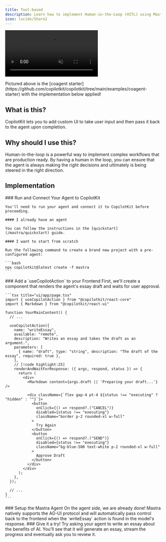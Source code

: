 ```yaml
---
title: Tool-based
description: Learn how to implement Human-in-the-Loop (HITL) using Mastra Agents.
icon: lucide/Share2
---
```



<video
  src="https://cdn.copilotkit.ai/docs/copilotkit/images/coagents/node-hitl.mp4"
  className="rounded-lg shadow-xl"
  loop
  playsInline
  controls
  autoPlay
  muted
/>

<Callout type="info">
  Pictured above is the [coagent
  starter](https://github.com/copilotkit/copilotkit/tree/main/examples/coagent-starter)
  with the implementation below applied!
</Callout>

## What is this?


CopilotKit lets you to add custom UI to take user input and then pass it back to the agent upon completion.

## Why should I use this?

Human-in-the-loop is a powerful way to implement complex workflows that are production ready. By having a human in the loop,
you can ensure that the agent is always making the right decisions and ultimately is being steered in the right direction.

## Implementation

<Steps>
  <Step>
    ### Run and Connect Your Agent to CopilotKit

    You'll need to run your agent and connect it to CopilotKit before proceeding.

    #### I already have an agent

    You can follow the instructions in the [quickstart](/mastra/quickstart) guide.
    
    #### I want to start from scratch

    Run the following command to create a brand new project with a pre-configured agent:

    ```bash
    npx copilotkit@latest create -f mastra
    ```
  </Step>

  <Step>
    ### Add a `useCopilotAction` to your Frontend
    First, we'll create a component that renders the agent's essay draft and waits for user approval.

    ```tsx title="ui/app/page.tsx"
    import { useCopilotAction } from "@copilotkit/react-core"
    import { Markdown } from "@copilotkit/react-ui"

    function YourMainContent() {
      // ...

      useCopilotAction({
        name: "writeEssay",
        available: "remote",
        description: "Writes an essay and takes the draft as an argument.",
        parameters: [
          { name: "draft", type: "string", description: "The draft of the essay", required: true },
        ],
        // [!code highlight:25]
        renderAndWaitForResponse: ({ args, respond, status }) => {
          return (
            <div>
              <Markdown content={args.draft || 'Preparing your draft...'} />

              <div className={`flex gap-4 pt-4 ${status !== "executing" ? "hidden" : ""}`}>
                <button
                  onClick={() => respond?.("CANCEL")}
                  disabled={status !== "executing"}
                  className="border p-2 rounded-xl w-full"
                >
                  Try Again
                </button>
                <button
                  onClick={() => respond?.("SEND")}
                  disabled={status !== "executing"}
                  className="bg-blue-500 text-white p-2 rounded-xl w-full"
                >
                  Approve Draft
                </button>
              </div>
            </div>
          );
        },
      });

      // ...
    }
    ```
  </Step>

  <Step>
    ### Setup the Mastra Agent
    On the agent side, we are already done! Mastra natively supports the AG-UI protocol and will automatically
    pass control back to the frontend when the `writeEssay` action is found in the model's response.
  </Step>
  <Step>
    ### Give it a try!
    Try asking your agent to write an essay about the benefits of AI. You'll see that it will generate an essay,
    stream the progress and eventually ask you to review it.
  </Step>
</Steps> 